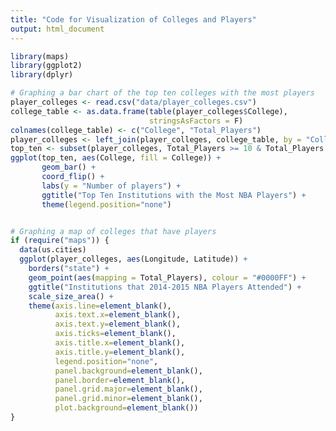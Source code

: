 ```yaml
---
title: "Code for Visualization of Colleges and Players"
output: html_document
---
```

``` r
library(maps)
library(ggplot2)
library(dplyr)

# Graphing a bar chart of the top ten colleges with the most players
player_colleges <- read.csv("data/player_colleges.csv")
college_table <- as.data.frame(table(player_colleges$College),
                               stringsAsFactors = F)
colnames(college_table) <- c("College", "Total_Players")
player_colleges <- left_join(player_colleges, college_table, by = "College")
top_ten <- subset(player_colleges, Total_Players >= 10 & Total_Players < 100)
ggplot(top_ten, aes(College, fill = College)) + 
       geom_bar() +
       coord_flip() +
       labs(y = "Number of players") +
       ggtitle("Top Ten Institutions with the Most NBA Players") +
       theme(legend.position="none")


# Graphing a map of colleges that have players
if (require("maps")) {
  data(us.cities)
  ggplot(player_colleges, aes(Longitude, Latitude)) +
    borders("state") +
    geom_point(aes(mapping = Total_Players), colour = "#0000FF") +
    ggtitle("Institutions that 2014-2015 NBA Players Attended") +
    scale_size_area() +
    theme(axis.line=element_blank(),
          axis.text.x=element_blank(),
          axis.text.y=element_blank(),
          axis.ticks=element_blank(),
          axis.title.x=element_blank(),
          axis.title.y=element_blank(), 
          legend.position="none",
          panel.background=element_blank(),
          panel.border=element_blank(),
          panel.grid.major=element_blank(), 
          panel.grid.minor=element_blank(),
          plot.background=element_blank())
}
```